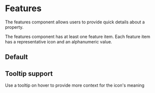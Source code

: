 
<Meta of={FeaturesStories} />

# Features

The features component allows users to provide quick details about a property.

The features component has at least one feature item. Each feature item has a representative icon and an alphanumeric value.

<Controls />

## Default

<Canvas of={FeaturesStories.Default} />

<RenderHtmlMarkup of={FeaturesStories.Default} />

## Tooltip support

Use a tooltip on hover to provide more context for the icon's meaning

<Canvas of={FeaturesStories.DisplayTooltip} />

<RenderHtmlMarkup of={FeaturesStories.DisplayTooltip} />
